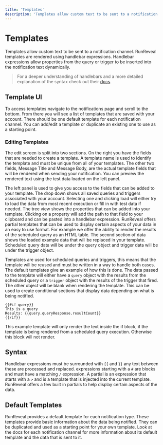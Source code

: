 ```yaml
---
title: 'Templates'
description: 'Templates allow custom text to be sent to a notification channel. RunReveal templates are rendered using handlebar expressions. Handlebar expressions allow properties from the query or trigger to be inserted into the notification text dynamically.'
---
```


# Templates

Templates allow custom text to be sent to a notification channel. RunReveal templates are rendered using handlebar expressions. Handlebar expressions allow properties from the query or trigger to be inserted into the notification text dynamically.

>For a deeper understanding of handlebars and a more detailed explanation of the syntax check out their [docs](https://handlebarsjs.com/guide/).

## Template UI

To access templates navigate to the notifications page and scroll to the bottom. From there you will see a list of templates that are saved with your account. There should be one default template for each notification channel. You can add/edit a template or duplicate an existing one to use as a starting point.

### Editing Templates

The edit screen is split into two sections. On the right you have the fields that are needed to create a template. A template name is used to identify the template and must be unique from all of your templates. The other two fields, Message Title and Message Body, are the actual template fields that will be rendered when sending your notification. You can preview the rendered text using the test data loaded on the left panel.

The left panel is used to give you access to the fields that can be added to your template. The drop down shows all saved queries and triggers associated with your account. Selecting one and clicking load will either try to load the data from most recent execution or fill in with test data if needed. The tree view shows the properties that can be added into your template. Clicking on a property will add the path to that field to your clipboard and can be pasted into a handlebar expression. RunReveal offers partial templates that can be used to display certain aspects of your data in an easy to use format. For example we offer the ability to render the results of the scheduled query as an HTML table. The second section of data shows the loaded example data that will be replaced in your template. Scheduled query data will be under the query object and trigger data will be under the trigger object.&#x20;

Templates are used for scheduled queries and triggers, this means that the template will be reused and must be written in a way to handle both cases. The default templates give an example of how this is done. The data passed to the template will either have a `query` object with the results from the scheduled query or a `trigger` object with the results of the trigger that fired. The other object will be blank when rendering the template. This can be used to create conditional sections that display data depending on what is being notified.

```
{{#if query}}
This is a query
Results: {{query.queryResponse.resultCount}}
{{/if}}
```

This example template will only render the text inside the if block, if the template is being rendered from a scheduled query execution. Otherwise this block will not render.

## Syntax

Handlebar expressions must be surrounded with `{{` and `}}` any text between these are processed and replaced. expressions starting with a `#` are blocks and must have a matching `/` expression.  A partial is an expression that starts with a `>` and is a template that is injected into the current template. RunReveal offers a few built in partials to help display certain aspects of the data.

## Default Templates

RunReveal provides a default template for each notification type. These templates provide basic information about the data being notified. They can be duplicated and used as a starting point for your own template. Look at the docs for each notification channel for more information about its default template and the data that is sent to it.
